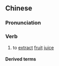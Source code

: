 {{also|搾汁}}
==Chinese==
{{zh-forms|t2=搾汁}}

===Pronunciation===
{{zh-pron
|m=zhàzhī,er=y
|c=zaa3 zap1,zaa1 zap1
|cat=n
}}

===Verb===
{{zh-verb}}

# to [[extract]] [[fruit]] [[juice]]

====Derived terms====
{{zh-der|榨汁機}}